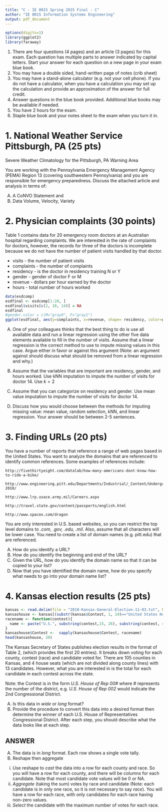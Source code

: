 ```yaml
---
title: "C - IE 0015 Spring 2015 Final - C"
author: "IE 0015 Information Systems Engineering"
output: pdf_document
---
```


```r
options(digits=1)
library(ggplot2)
library(faraway)
```

1.  There are four questions (4 pages) and an article (3 pages) for this exam.  Each question has multiple parts to answer indicated by capital letters. Start your answer for each question on a new page in your exam blue book.
2.  You may have a double sided, hand-written page of notes (crib sheet)
3.  You may have a stand-alone calculator (e.g. not your cell phone). If you do not have a calculator, when you have a calculation you may set up the calculation and provide an approximation of the answer for full credit.
4.  Answer questions in the blue book provided. Additional blue books may be available if needed.
5.  You have 2 hours for the exam.
6.  Staple blue book and your notes sheet to the exam when you turn it in.

#  1.  National Weather Service Pittsburgh, PA  (25 pts)

Severe Weather Climatology for the Pittsburgh, PA Warning Area

You are working with the Pennsylvania Emergency Management Agency (PEMA) Region 13 (covering southwestern Pennsylvania) and you are responsible for emergency preparedness.  Discuss the attached article and analysis in terms of:

A.  A CoNVO Statement and 
B.  Data Volume, Velocity, Variety


#  2.  Physician complaints (30 points)

Table 1 contains data for 20 emergency room doctors at an Australian hospital regarding complaints.  We are interested in the rate of complaints for doctors, however, the records for three of the doctors is incomplete because we do not have the number of patient visits handled by that doctor.

- visits - the number of patient visits
- complaints - the number of complaints
-  residency - is the doctor in residency training N or Y
- gender - gender of doctor F or M
- revenue - dollars per hour earned by the doctor
- hours - total number of hours worked

```r
data(esdcomp)
esdfinal <- esdcomp[1:20, ]
esdfinal$visits[c(2, 10, 14)] = NA
esdfinal
#gender.color = c(M="gray0", F="gray1")
ggplot(esdfinal, aes(y=complaints, x=revenue, shape= residency, color=gender)) + geom_point() + geom_jitter() + scale_color_grey(start=0.0, end=0.5) + scale_size_continuous(range = c(3,4)) + theme_bw() + ggtitle(label = "Complaints by dollars per hour earned by the doctor")
```

A.  One of your colleagues thinks that the best thing to do is use all available data and run a linear regression using the other five data elements available to fill in the number of visits. Assume that a linear regression is the correct method to use to impute missing values in this case.  Argue either in favor or against this argument (Note: an argument against should discuss what should be removed from a linear regression and why.)

B.  Assume that the variables that are important are residency, gender, and hours worked.  Use kNN imputation to impute the number of visits for doctor 14. Use $k=2$

C.  Assume that you can categorize on residency and gender.  Use mean value imputation to impute the number of visits for doctor 14.

D.  Discuss how you would choose between the methods for imputing missing value:  mean value, random selection, kNN, and linear regression. Your answer should be between 2-5 sentences.


#  3.  Finding URLs (20 pts)

You have a number of reports that reference a range of web pages based in the United States.  You want to analyze the domains that are referenced to identify common references.  Some examples of references include:

```
http://fivethirtyeight.com/datalab/how-many-americans-dont-know-how-to-ride-a-bike/

http://www.engineering.pitt.edu/Departments/Industrial/_Content/Undergraduate/Curriculum-2010/

http://www.lrp.usace.army.mil/Careers.aspx

http://travel.state.gov/content/passports/english.html

http://www.spacex.com/dragon
```

You are only interested in U.S. based websites, so you can restrict the top level domains to *.com, .gov, .edu, .mil*. Also, assume that all characters will be lower case. You need to create a list of domain names (e.g. pitt.edu) that are referenced.


A.  How do you identify a URL?
B.  How do you identify the beginning and end of the URL?
C.  Given the URL, how do you identify the domain name so that it can be copied to your list?
D.  Now that you have identified the domain name, how do you specify what needs to go into your domain name list?

#  4.  Kansas election results (25 pts)

```r
kansas <- read.delim(file = "2010-Kansas-General-Election-11-03.txt", header = TRUE, sep = "|")
kansashouse <- kansas[(substr(kansas$Contest, 1, 19)=="United States House"), c(1,2,3,4)]
racename <- function(contest){
  name <- paste("U.S.", substring(contest,15, 26), substring(contest, 40))
}
kansashouse$Contest <-  sapply(kansashouse$Contest, racename)
head(kansashouse, 20)
```                                         

The Kansas Secretary of States publishes election results in the format of Table 2, (which provides the first 20 entries). It breaks down voting for each county, contest (race) and candidate voted for. There are 105 counties in Kansas, and 4 house seats (which are not divided along county lines) with 13 candidates. However, what you are interested in is the total for each candidate in each contest across the state.

Note: the Contest is in the form *U.S. House of Rep 00#* where *#* represents the number of the district, e.g. *U.S. House of Rep 002* would indicate the 2nd Congressional District.

A.  Is this data in *wide* or *long* format?
B.  Provide the procedure to convert this data into a desired format then determine the winner of each U.S. House of Representatives Congressional District.  After each step, you should describe what the data looks like at each step.


ANSWER
------

A.  The data is in *long* format.  Each row shows a single vote tally.
B.  Reshape then aggregate
  i.  Use reshape to *cast* the data into a row for each county and race. So you will have a row for each county, and there will be columns for each candidate. Note that most candidate vote values will be 0 or NA.
  ii. *Aggregate* (taking the sum) votes by race and candidate (Note: each candidate is in only one race, so it is not necessary to say *race*).  You will have a row for each race, with only candidates for each race having non-zero values.
  iii.  *Select* the candidate with the maximum number of votes for each race.
